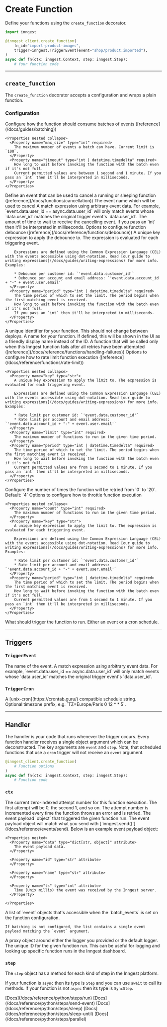 # Create Function

Define your functions using the `create_function` decorator.

```py
import inngest

@inngest_client.create_function(
    fn_id="import-product-images",
    trigger=inngest.TriggerEvent(event="shop/product.imported"),
)
async def fn(ctx: inngest.Context, step: inngest.Step):
    # Your function code
```

---

## `create_function`

The `create_function` decorator accepts a configuration and wraps a plain function.

### Configuration

<Properties>
  <Property name="batch_events" type="Batch">
    Configure how the function should consume batches of events ([reference](/docs/guides/batching))

    <Properties nested collapse>
      <Property name="max_size" type="int" required>
        The maximum number of events a batch can have. Current limit is `100`.
      </Property>
      <Property name="timeout" type="int | datetime.timedelta" required>
        How long to wait before invoking the function with the batch even if it's not full.
        Current permitted values are between 1 second and 1 minute. If you pass an `int` then it'll be interpreted in milliseconds.
      </Property>
    </Properties>
  </Property>

  <Property name="cancel" type="Cancel">
    Define an event that can be used to cancel a running or sleeping function ([reference](/docs/functions/cancellation))
    <Properties nested collapse>
      <Property name="event" type="str" required>
        The event name which will be used to cancel
      </Property>
      <Property name="if_exp" type="str">
        A match expression using arbitrary event data. For example, `event.data.user_id == async.data.user_id` will only match events whose `data.user_id` matches the original trigger event's `data.user_id`.
      </Property>
      <Property name="timeout" type="int | datetime.timedelta">
        The amount of time to wait to receive the cancelling event. If you pass an `int` then it'll be interpreted in milliseconds.
      </Property>
    </Properties>
  </Property>

  <Property name="debounce" type="Debounce">
    Options to configure function debounce ([reference](/docs/reference/functions/debounce))
    <Properties nested collapse>
      <Property name="key" type="str">
        A unique key expression to apply the debounce to. The expression is evaluated for each triggering event.

        Expressions are defined using the Common Expression Language (CEL) with the events accessible using dot-notation. Read [our guide to writing expressions](/docs/guides/writing-expressions) for more info. Examples:

        * Debounce per customer id: `'event.data.customer_id'`
        * Debounce per account and email address: `'event.data.account_id + "-" + event.user.email'`
      </Property>
      <Property name="period" type="int | datetime.timedelta" required>
        The time period of which to set the limit. The period begins when the first matching event is received.
        How long to wait before invoking the function with the batch even if it's not full.
        If you pass an `int` then it'll be interpreted in milliseconds.
      </Property>
    </Properties>
  </Property>

  <Property name="fn_id" type="str" required>
    A unique identifier for your function. This should not change between deploys.
  </Property>

  <Property name="name" type="str">
    A name for your function. If defined, this will be shown in the UI as a friendly display name instead of the ID.
  </Property>

  <Property name="on_failure" type="function">
    A function that will be called only when this Inngest function fails after all retries have been attempted ([reference](/docs/reference/functions/handling-failures))
  </Property>

  <Property name="rate_limit" type="RateLimit">
    Options to configure how to rate limit function execution ([reference](/docs/reference/functions/rate-limit))

    <Properties nested collapse>
      <Property name="key" type="str">
        A unique key expression to apply the limit to. The expression is evaluated for each triggering event.

        Expressions are defined using the Common Expression Language (CEL) with the events accessible using dot-notation. Read [our guide to writing expressions](/docs/guides/writing-expressions) for more info. Examples:

        * Rate limit per customer id: `'event.data.customer_id'`
        * Rate limit per account and email address: `'event.data.account_id + "-" + event.user.email'`
      </Property>
      <Property name="limit" type="int" required>
        The maximum number of functions to run in the given time period.
      </Property>
      <Property name="period" type="int | datetime.timedelta" required>
        The time period of which to set the limit. The period begins when the first matching event is received.
        How long to wait before invoking the function with the batch even if it's not full.
        Current permitted values are from 1 second to 1 minute. If you pass an `int` then it'll be interpreted in milliseconds.
      </Property>
    </Properties>
  </Property>

  <Property name="retries" type="int">
    Configure the number of times the function will be retried from `0` to `20`. Default: `4`
  </Property>

  <Property name="throttle" type="Throttle">
    Options to configure how to throttle function execution

    <Properties nested collapse>
      <Property name="count" type="int" required>
        The maximum number of functions to run in the given time period.
      </Property>
      <Property name="key" type="str">
        A unique key expression to apply the limit to. The expression is evaluated for each triggering event.

        Expressions are defined using the Common Expression Language (CEL) with the events accessible using dot-notation. Read [our guide to writing expressions](/docs/guides/writing-expressions) for more info. Examples:

        * Rate limit per customer id: `'event.data.customer_id'`
        * Rate limit per account and email address: `'event.data.account_id + "-" + event.user.email'`
      </Property>
      <Property name="period" type="int | datetime.timedelta" required>
        The time period of which to set the limit. The period begins when the first matching event is received.
        How long to wait before invoking the function with the batch even if it's not full.
        Current permitted values are from 1 second to 1 minute. If you pass an `int` then it'll be interpreted in milliseconds.
      </Property>
    </Properties>
  </Property>

  <Property name="trigger" type="TriggerEvent | TriggerCron | list[TriggerEvent | TriggerCron]" required>
    What should trigger the function to run. Either an event or a cron schedule.
  </Property>
</Properties>

---

## Triggers

### `TriggerEvent`

<Properties>
  <Property name="event" type="str" required>
    The name of the event.
  </Property>
  <Property name="expression" type="str">
    A match expression using arbitrary event data. For example, `event.data.user_id == async.data.user_id` will only match events whose `data.user_id` matches the original trigger event's `data.user_id`.
  </Property>
</Properties>

### `TriggerCron`

<Properties>
  <Property name="cron" type="str" required>
    A [unix-cron](https://crontab.guru/) compatible schedule string. <br/>Optional timezone prefix, e.g. `TZ=Europe/Paris 0 12 * * 5`.
  </Property>
</Properties>

---

## Handler

The handler is your code that runs whenever the trigger occurs. Every function handler receives a single object argument which can be deconstructed. The key arguments are `event` and `step`. Note, that scheduled functions that use a `cron` trigger will not receive an `event` argument.

```py
@inngest_client.create_function(
    # Function options
)
async def fn(ctx: inngest.Context, step: inngest.Step):
    # Function code
```

### `ctx`

<Properties>
  <Property name="attempt" type="int" attribute>
    The current zero-indexed attempt number for this function execution. The first attempt will be 0, the second 1, and so on. The attempt number is incremented every time the function throws an error and is retried.
  </Property>

  <Property name="event" type="Event" attribute>
    The event payload `object` that triggered the given function run. The event payload object will match what you send with [`inngest.send()`](/docs/reference/events/send). Below is an example event payload object:

    <Properties nested>
      <Property name="data" type="dict[str, object]" attribute>
        The event payload data.
      </Property>

      <Property name="id" type="str" attribute>
      </Property>

      <Property name="name" type="str" attribute>
      </Property>

      <Property name="ts" type="int" attribute>
        Time (Unix millis) the event was received by the Inngest server.
      </Property>

    </Properties>
  </Property>

  <Property name="events" type="list[Event]" attribute>
    A list of `event` objects that's accessible when the `batch_events` is set on the function configuration.

    If batching is not configured, the list contains a single event payload matching the `event` argument.
  </Property>

  <Property name="logger" type="logging.Logger" attribute>
    A proxy object around either the logger you provided or the default logger.
  </Property>

  <Property name="run_id" type="str" attribute>
    The unique ID for the given function run. This can be useful for logging and looking up specific function runs in the Inngest dashboard.
  </Property>
</Properties>

### `step`

The `step` object has a method for each kind of step in the Inngest platform.

If your function is `async` then its type is `Step` and you can use `await` to call its methods. If your function is not `async` then its type is `SyncStep`.

<Properties>
  <Property name="run" type="Callable" attribute>
    [Docs](/docs/reference/python/steps/run)
  </Property>

  <Property name="send_event" type="Callable" attribute>
    [Docs](/docs/reference/python/steps/send-event)
  </Property>

  <Property name="sleep" type="Callable" attribute>
    [Docs](/docs/reference/python/steps/sleep)
  </Property>

  <Property name="sleep_until" type="Callable" attribute>
    [Docs](/docs/reference/python/steps/sleep-until)
  </Property>

  <Property name="_experimental_parallel" type="Callable" attribute version="0.2.0+">
    [Docs](/docs/reference/python/steps/parallel)
  </Property>
</Properties>
